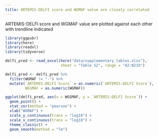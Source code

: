 ```yaml
---
title: ARTEMIS-DELFI score and WGMAF value are closely correlated
---
```



ARTEMIS-DELFI score and WGMAF value are plotted against each other with trendline indicated


```r
library(ggpubr)
library(here)
library(readxl)
library(tidyverse)
```


```r
delfi_pred <- read_excel(here("data/supplementary_tables.xlsx"),
                         sheet = "Table S2", range = "A2:N219")
```


```r
delfi_pred <- delfi_pred %>%
  filter(WGMAF != "-") %>%
  mutate(`ARTEMIS-DELFI Score` = as.numeric(`ARTEMIS-DELFI Score`),
         WGSMAF = as.numeric(WGMAF))

ggplot(delfi_pred, aes(x = WGSMAF, y = `ARTEMIS-DELFI Score`)) +
  geom_point() +
  stat_cor(method = "pearson") +
  xlab("WGMAF") +
  scale_y_continuous(trans = "log10") +
  scale_x_continuous(trans = "log10") +
  theme_classic() +
  geom_smooth(method = "lm")
```
